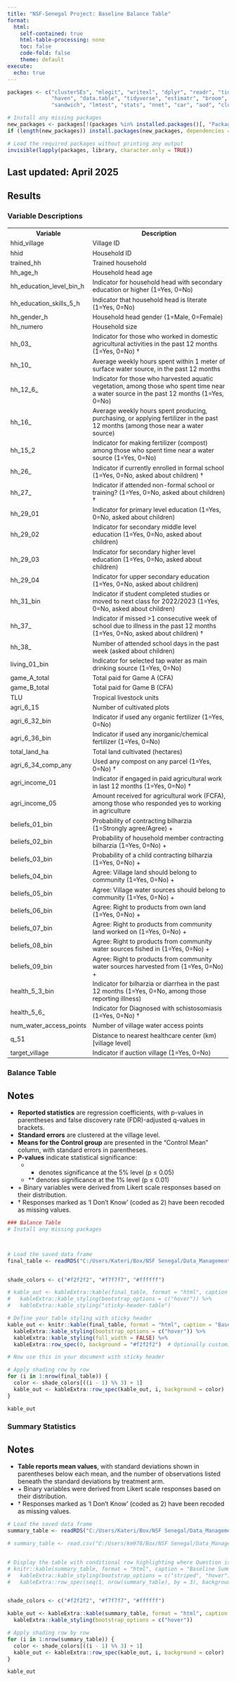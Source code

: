 ```yaml
---
title: "NSF-Senegal Project: Baseline Balance Table"
format:
  html:
    self-contained: true
    html-table-processing: none
    toc: false
    code-fold: false
    theme: default
execute:
  echo: true
---
```




```r

packages <- c("clusterSEs", "mlogit", "writexl", "dplyr", "readr", "tidyr", 
              "haven", "data.table", "tidyverse", "estimatr", "broom", "kableExtra", 
              "sandwich", "lmtest", "stats", "nnet", "car", "aod", "clubSandwich", "quarto")

# Install any missing packages
new_packages <- packages[!(packages %in% installed.packages()[, "Package"])]
if (length(new_packages)) install.packages(new_packages, dependencies = TRUE)

# Load the required packages without printing any output
invisible(lapply(packages, library, character.only = TRUE))


```



## Last updated: April 2025

## Results {.panel-tabset}


::: {.panel-tabset}



### Variable Descriptions

<table style="width:100%; font-size: 14px;">
  <tr><th>Variable</th><th>Description</th></tr>
  <tr><td>hhid_village</td><td>Village ID</td></tr>
  <tr><td>hhid</td><td>Household ID</td></tr>
  <tr><td>trained_hh</td><td>Trained household</td></tr>
  <tr><td>hh_age_h</td><td>Household head age</td></tr>
  <tr><td>hh_education_level_bin_h</td><td>Indicator for household head with secondary education or higher (1=Yes, 0=No)</td></tr>
  <tr><td>hh_education_skills_5_h</td><td>Indicator that household head is literate (1=Yes, 0=No)</td></tr>
  <tr><td>hh_gender_h</td><td>Household head gender (1=Male, 0=Female)</td></tr>
  <tr><td>hh_numero</td><td>Household size</td></tr>
  <tr><td>hh_03_</td><td>Indicator for those who worked in domestic agricultural activities in the past 12 months (1=Yes, 0=No) †</td></tr>
  <tr><td>hh_10_</td><td>Average weekly hours spent within 1 meter of surface water source, in the past 12 months</td></tr>
  <tr><td>hh_12_6_</td><td>Indicator for those who harvested aquatic vegetation, among those who spent time near a water source in the past 12 months (1=Yes, 0=No)</td></tr>
  <tr><td>hh_16_</td><td>Average weekly hours spent producing, purchasing, or applying fertilizer in the past 12 months (among those near a water source)</td></tr>
  <tr><td>hh_15_2</td><td>Indicator for making fertilizer (compost) among those who spent time near a water source (1=Yes, 0=No)</td></tr>
  <tr><td>hh_26_</td><td>Indicator if currently enrolled in formal school (1=Yes, 0=No, asked about children) †</td></tr>
  <tr><td>hh_27_</td><td>Indicator if attended non-formal school or training? (1=Yes, 0=No, asked about children) †</td></tr>
  <tr><td>hh_29_01</td><td>Indicator for primary level education (1=Yes, 0=No, asked about children)</td></tr>
  <tr><td>hh_29_02</td><td>Indicator for secondary middle level education (1=Yes, 0=No, asked about children)</td></tr>
  <tr><td>hh_29_03</td><td>Indicator for secondary higher level education (1=Yes, 0=No, asked about children)</td></tr>
  <tr><td>hh_29_04</td><td>Indicator for upper secondary education (1=Yes, 0=No, asked about children)</td></tr>
  <tr><td>hh_31_bin</td><td>Indicator if student completed studies or moved to next class for 2022/2023 (1=Yes, 0=No, asked about children)</td></tr>
  <tr><td>hh_37_</td><td>Indicator if missed >1 consecutive week of school due to illness in the past 12 months (1=Yes, 0=No, asked about children) †</td></tr>
  <tr><td>hh_38_</td><td>Number of attended school days in the past week (asked about children)</td></tr>
  <tr><td>living_01_bin</td><td>Indicator for selected tap water as main drinking source (1=Yes, 0=No)</td></tr>
  <tr><td>game_A_total</td><td>Total paid for Game A (CFA)</td></tr>
  <tr><td>game_B_total</td><td>Total paid for Game B (CFA)</td></tr>
  <tr><td>TLU</td><td>Tropical livestock units</td></tr>
  <tr><td>agri_6_15</td><td>Number of cultivated plots</td></tr>
  <tr><td>agri_6_32_bin</td><td>Indicator if used any organic fertilizer (1=Yes, 0=No)</td></tr>
  <tr><td>agri_6_36_bin</td><td>Indicator if used any inorganic/chemical fertilizer (1=Yes, 0=No)</td></tr>
  <tr><td>total_land_ha</td><td>Total land cultivated (hectares)</td></tr>
  <tr><td>agri_6_34_comp_any</td><td>Used any compost on any parcel (1=Yes, 0=No) †</td></tr>
  <tr><td>agri_income_01</td><td>Indicator if engaged in paid agricultural work in last 12 months (1=Yes, 0=No) †</td></tr>
  <tr><td>agri_income_05</td><td>Amount received for agricultural work (FCFA), among those who responded yes to working in agriculture</td></tr>
  <tr><td>beliefs_01_bin</td><td>Probability of contracting bilharzia (1=Strongly agree/Agree) +</td></tr>
  <tr><td>beliefs_02_bin</td><td>Probability of household member contracting bilharzia (1=Yes, 0=No) +</td></tr>
  <tr><td>beliefs_03_bin</td><td>Probability of a child contracting bilharzia (1=Yes, 0=No) +</td></tr>
  <tr><td>beliefs_04_bin</td><td>Agree: Village land should belong to community (1=Yes, 0=No) +</td></tr>
  <tr><td>beliefs_05_bin</td><td>Agree: Village water sources should belong to community (1=Yes, 0=No) +</td></tr>
  <tr><td>beliefs_06_bin</td><td>Agree: Right to products from own land (1=Yes, 0=No) +</td></tr>
  <tr><td>beliefs_07_bin</td><td>Agree: Right to products from community land worked on (1=Yes, 0=No) +</td></tr>
  <tr><td>beliefs_08_bin</td><td>Agree: Right to products from community water sources fished in (1=Yes, 0=No) +</td></tr>
  <tr><td>beliefs_09_bin</td><td>Agree: Right to products from community water sources harvested from (1=Yes, 0=No) +</td></tr>
  <tr><td>health_5_3_bin</td><td>Indicator for bilharzia or diarrhea in the past 12 months (1=Yes, 0=No, among those reporting illness)</td></tr>
  <tr><td>health_5_6_</td><td>Indicator for Diagnosed with schistosomiasis (1=Yes, 0=No) †</td></tr>
  <tr><td>num_water_access_points</td><td>Number of village water access points</td></tr>
  <tr><td>q_51</td><td>Distance to nearest healthcare center (km) [village level]</td></tr>
  <tr><td>target_village</td><td>Indicator if auction village (1=Yes, 0=No)</td></tr>
</table>


### Balance Table


## Notes

- **Reported statistics** are regression coefficients, with p-values in parentheses and false discovery rate (FDR)-adjusted q-values in brackets.
- **Standard errors** are clustered at the village level.
- **Means for the Control group** are presented in the "Control Mean" column, with standard errors in parentheses.
- **P-values** indicate statistical significance:
  - * denotes significance at the 5% level (p ≤ 0.05)
  - ** denotes significance at the 1% level (p ≤ 0.01)
- \+ Binary variables were derived from Likert scale responses based on their distribution.
- † Responses marked as 'I Don't Know' (coded as 2) have been recoded as missing values.


```r

### Balance Table
# Install any missing packages



# Load the saved data frame
final_table <- readRDS("C:/Users/Kateri/Box/NSF Senegal/Data_Management/Output/Analysis/Balance_Tables/final_table.rds")


shade_colors <- c("#f2f2f2", "#f7f7f7", "#ffffff")

# kable_out <- kableExtra::kable(final_table, format = "html", caption = "Baseline Balance Table") %>%
#   kableExtra::kable_styling(bootstrap_options = c("hover")) %>%
#   kableExtra::kable_styling("sticky-header-table")

# Define your table styling with sticky header
kable_out <- knitr::kable(final_table, format = "html", caption = "Baseline Balance Table") %>%
  kableExtra::kable_styling(bootstrap_options = c("hover")) %>%
  kableExtra::kable_styling(full_width = FALSE) %>%
  kableExtra::row_spec(0, background = "#f2f2f2")  # Optionally customize header row

# Now use this in your document with sticky header

# Apply shading row by row
for (i in 1:nrow(final_table)) {
  color <- shade_colors[((i - 1) %% 3) + 1]
  kable_out <- kableExtra::row_spec(kable_out, i, background = color)
}

kable_out


```

### Summary Statistics

## Notes

- **Table reports mean values**, with standard deviations shown in parentheses below each mean, and the number of observations listed beneath the standard deviations by treatment arm.
- \+ Binary variables were derived from Likert scale responses based on their distribution.
- † Responses marked as 'I Don't Know' (coded as 2) have been recoded as missing values.


```r
# Load the saved data frame
summary_table <- readRDS("C:/Users/Kateri/Box/NSF Senegal/Data_Management/Output/Analysis/Balance_Tables/summary_table.rds")

# summary_table <- read.csv("C:/Users/km978/Box/NSF Senegal/Data_Management/Output/Analysis/Balance_Tables/summary_table.csv")


# Display the table with conditional row highlighting where Question is not empty
# knitr::kable(summary_table, format = "html", caption = "Baseline Summary Statistics") %>%
#   kableExtra::kable_styling(bootstrap_options = c("striped", "hover")) %>%
#   kableExtra::row_spec(seq(1, nrow(summary_table), by = 3), background = "#f2f2f2")


shade_colors <- c("#f2f2f2", "#f7f7f7", "#ffffff")

kable_out <- kableExtra::kable(summary_table, format = "html", caption = "Baseline Summary Statistics") %>%
  kableExtra::kable_styling(bootstrap_options = c("hover"))

# Apply shading row by row
for (i in 1:nrow(summary_table)) {
  color <- shade_colors[((i - 1) %% 3) + 1]
  kable_out <- kableExtra::row_spec(kable_out, i, background = color)
}

kable_out


```


:::


